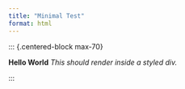 ```yaml
---
title: "Minimal Test"
format: html
---
```


::: {.centered-block max-70}

<strong>Hello World</strong>
<em>This should render inside a styled div.</em>

:::
